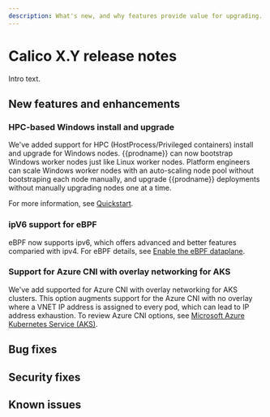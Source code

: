 ```yaml
---
description: What's new, and why features provide value for upgrading.
---
```


# Calico X.Y release notes

Intro text.

## New features and enhancements

### HPC-based Windows install and upgrade

We've added support for HPC (HostProcess/Privileged containers) install and upgrade for Windows nodes. {{prodname}} can now bootstrap Windows worker nodes just like Linux worker nodes. Platform engineers can scale Windows worker nodes with an auto-scaling node pool without bootstraping each node manually, and upgrade {{prodname}} deployments without manually upgrading nodes one at a time.

For more information, see [Quickstart](../getting-started/kubernetes/windows-calico/quickstart#install-calico-for-windows-using-hostprocess-containers).

### ipV6 support for eBPF

eBPF now supports ipv6, which offers advanced and better features comparied with ipv4. For eBPF details, see [Enable the eBPF dataplane](../operations/ebpf/enabling-ebpf.mdx).

### Support for Azure CNI with overlay networking for AKS

We've add supported for Azure CNI with overlay networking for AKS clusters. This option augments support for the Azure CNI with no overlay where a VNET IP address is assigned to every pod, which can lead to IP address exhaustion. To review Azure CNI options, see [Microsoft Azure Kubernetes Service (AKS)](../getting-started/kubernetes/managed-public-cloud/aks).

## Bug fixes

## Security fixes

## Known issues

